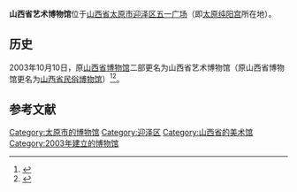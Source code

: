 {{coord|37.86173|112.56635|display=title}}
'''山西省艺术博物馆'''位于[[山西省|山西省]][[太原市|太原市]][[迎泽区|迎泽区]][[五一广场_(太原市)|五一广场]]（即[[纯阳宫_(太原)|太原纯阳宫]]所在地）。

==历史==
2003年10月10日，原[[山西省博物馆|山西省博物馆]]二部更名为山西省艺术博物馆（原山西省博物馆更名为[[山西省民俗博物馆|山西省民俗博物馆]]）<ref>{{cite book|author1=国家文物局|title=中国文物年鉴 2004|date=2005|publisher=科学出版社|location=北京|isbn=7-03-014787-1|pages=119}}</ref><ref>{{cite book|author1=杨子荣|title=三晋文明之最|date=2012|publisher=三晋出版社|location=太原|isbn=978-7-5457-0364-1|pages=165}}</ref>。

== 参考文献 ==
{{reflist}}

[[Category:太原市的博物馆|Category:太原市的博物馆]]
[[Category:迎泽区|Category:迎泽区]]
[[Category:山西省的美术馆|Category:山西省的美术馆]]
[[Category:2003年建立的博物馆|Category:2003年建立的博物馆]]